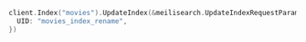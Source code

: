 <CodeGroup>

```go Go
client.Index("movies").UpdateIndex(&meilisearch.UpdateIndexRequestParams{
  UID: "movies_index_rename",
})
```
</CodeGroup>